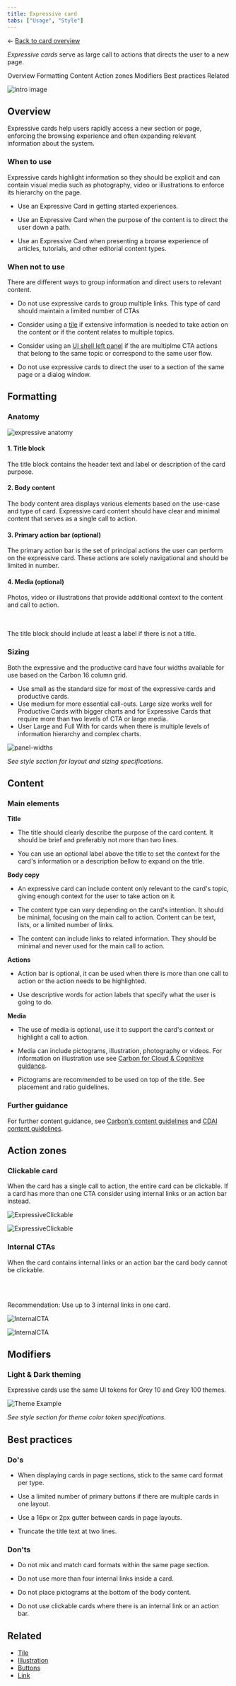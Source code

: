 ```yaml
---
title: Expressive card
tabs: ["Usage", "Style"]
---
```


<- [Back to card overview](https://pages.github.ibm.com/cdai-design/pal/components/card/overview) 
<PageDescription>


_Expressive cards_ serve as large call to actions that directs the user to a new page.
</PageDescription>


<AnchorLinks>
  <AnchorLink>Overview</AnchorLink>
  <AnchorLink>Formatting</AnchorLink>
  <AnchorLink>Content</AnchorLink>
  <AnchorLink>Action zones</AnchorLink>
  <AnchorLink>Modifiers</AnchorLink>
  <AnchorLink>Best practices</AnchorLink>
  <AnchorLink>Related</AnchorLink>
</AnchorLinks>


<Row>
<Column colMd={8} colLg={8}>

![intro image](../images/overview-expressive.png)

</Column>
</Row>

## Overview

Expressive cards help users rapidly access a new section or page, enforcing the browsing experience and often expanding relevant information about the system.


### When to use

<Row>
<Column colMd={8} colLg={8}>

Expressive cards highlight information so they should be explicit and can contain visual media such as photography, video or illustrations to enforce its hierarchy on the page. 

</Column>

</Row>

<Row>
<Column colMd={8} colLg={10}>

- Use an Expressive Card in getting started experiences.


- Use an Expressive Card when the purpose of the content is to direct the user down a path. 


- Use an Expressive Card when presenting a browse experience of articles, tutorials, and other editorial content types.


</Column>
</Row>

### When not to use

There are different ways to group information and direct users to relevant content.

<Row>
<Column colMd={8} colLg={10}>

- Do not use expressive cards to group multiple links. This type of card should maintain a limited number of CTAs


- Consider using a [tile](https://www.carbondesignsystem.com/components/tile/usage) if extensive information is needed to take action on the content or if the content relates to multiple topics. 


- Consider using an [UI shell left panel](https://www.carbondesignsystem.com/components/UI-shell-left-panel/usage) if the are multiplme CTA actions that belong to the same topic or correspond to the same user flow. 


- Do not use expressive cards to direct the user to a section of the same page or a dialog window.


</Column>
</Row>

## Formatting
### Anatomy
<Row>
<Column colMd={8} colLg={8}>

![expressive anatomy](../images/expressiveanatomy.png)

</Column>
</Row>
<Row>
<Column colMd={8} colLg={8}>

#### 1. Title block
The title block contains the header text and label or description of the card purpose. 

#### 2. Body content
The body content area displays various elements based on the use-case and type of card. Expressive card content should have clear and minimal content that serves as a single call to action.

#### 3. Primary action bar (optional)
The primary action bar is the set of principal actions the user can perform on the expressive card. These actions are solely navigational and should be limited in number.

#### 4. Media (optional)
Photos, video or illustrations that provide additional context to the content and call to action. 
</Column>

<Column colMd={2} colLg={3} offsetMd={1} offsetLg={1}>
<br></br>
<Aside>
The title block should include at least a label if there is not a title. 
</Aside>

</Column>
</Row>

### Sizing
Both the expressive and the productive card have four widths available for use based on the Carbon 16 column grid.
- Use small as the standard size for most of the expressive cards and productive cards.
- Use medium for more essential call-outs. Large size works well for Productive Cards with bigger charts and for Expressive Cards that require more than two levels of CTA or large media.
- User Large and Full With for cards when there is multiple levels of information hierarchy and complex charts.

<Row>
<Column colMd={8} colLg={8}>

![panel-widths](../images/card-with.png)

</Column>
</Row>

_See style section for layout and sizing specifications._


## Content
### Main elements
**Title**


- The title should clearly describe the purpose of the card content. It should be brief and preferably not more than two lines.


- You can use an optional label above the title to set the context for the card's information or a description bellow to expand on the title.

**Body copy**


- An expressive card can include content only relevant to the card's topic, giving enough context for the user to take action on it.

- The content type can vary depending on the card's intention. It should be minimal, focusing on the main call to action. Content can be text, lists, or a limited number of links. 

- The content can include links to related information. They should be minimal and never used for the main call to action. 


**Actions**

- Action bar is optional, it can be used when there is more than one call to action or the action needs to be highlighted.  

- Use descriptive words for action labels that specify what the user is going to do. 


**Media**

- The use of media is optional, use it to support the card's context or highlight a call to action. 

- Media can include pictograms, illustration, photography or videos. For information on illustration use see [Carbon for Cloud & Cognitive guidance](https://pages.github.ibm.com/cdai-design/pal/illustrations/usage).

- Pictograms are recommended to be used on top of the title. See placement and ratio guidelines.


### Further guidance
For further content guidance, see [Carbon’s content guidelines](https://www.carbondesignsystem.com/guidelines/content/overview/) and [CDAI content guidelines](https://pages.github.ibm.com/cdai-design/guidance/voice-and-tone/).


## Action zones

### Clickable card
When the card has a single call to action, the entire card can be clickable. If a card has more than one CTA consider using internal links or an action bar instead. 

<Row>
<Column colMd={8} colLg={8}>

<GifPlayer color='dark'>

![ExpressiveClickable](../images/expressive-clickable.gif)

![ExpressiveClickable](../images/expressive-clickable.png)

</GifPlayer>
</Column>
</Row>

### Internal CTAs

<Row>
<Column colMd={8} colLg={8}>
When the card contains internal links or an action bar the card body cannot be clickable. 

<br></br>

</Column>
<Column colMd={2} colLg={3} offsetMd={1} offsetLg={1}>

  <Aside>
Recommendation: Use up to 3 internal links in one card.  
</Aside>
</Column>
</Row>

<Row>
<Column colMd={8} colLg={8}>

<GifPlayer color='dark'>

![InternalCTA](../images/expressive_link.gif)

![InternalCTA](../images/expressive_link.png)

</GifPlayer>
</Column>
</Row>

## Modifiers

### Light & Dark theming
Expressive cards use the same UI tokens for Grey 10 and Grey 100 themes.

 <Row>
 <Column colMd={8} colLg={8}>

![Theme Example](../images/theming-expressive.png)

</Column>
</Row>

_See style section for theme color token specifications._

## Best practices

### Do's

- When displaying cards in page sections, stick to the same card format per type.

- Use a limited number of primary buttons if there are multiple cards in one layout. 

- Use a 16px or 2px gutter between cards in page layouts.

- Truncate the title text at two lines. 


### Don'ts

- Do not mix and match card formats within the same page section.

- Do not use more than four internal links inside a card. 

- Do not place pictograms at the bottom of the body content. 

- Do not use clickable cards where there is an internal link or an action bar. 



## Related

- [Tile](https://www.carbondesignsystem.com/patterns/dialog-pattern)
- [Illustration](https://pages.github.ibm.com/cdai-design/pal/illustrations/usage)
- [Buttons](https://www.carbondesignsystem.com/components/button/usage)
- [Link](https://www.carbondesignsystem.com/components/link/usage)
